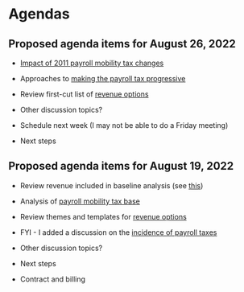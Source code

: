 # Agendas

## Proposed agenda items for August 26, 2022

-   [Impact of 2011 payroll mobility tax changes](pmtbase/pmt_legislation.qmd)

-   Approaches to [making the payroll tax progressive](options/progressivity.qmd)

-   Review first-cut list of [revenue options](options/revenue_options.qmd)

-   Other discussion topics?

-   Schedule next week (I may not be able to do a Friday meeting)

-   Next steps

## Proposed agenda items for August 19, 2022

-   Review revenue included in baseline analysis (see [this](https://docs.google.com/spreadsheets/d/1lzmDe7Zj1fQ4jDk9och5FPGFEMEYKkk2Og_UKkH0soY/edit#gid=888771929))

-   Analysis of [payroll mobility tax base](pmtbase/payroll_mobility_tax_base.qmd)

-   Review themes and templates for [revenue options](options/revenue_options.qmd)

-   FYI - I added a discussion on the [incidence of payroll taxes](taxes/payroll_mobility_tax.qmd#incidence)

-   Other discussion topics?

-   Next steps

-   Contract and billing
